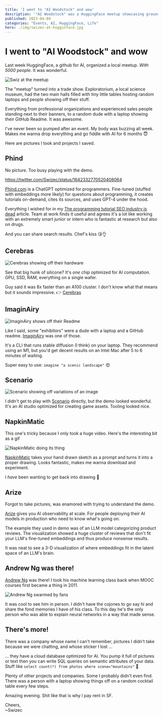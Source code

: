 ```yaml
---
title: 'I went to "AI Woodstock" and wow'
description: '"AI Woodstock" was a HuggingFace meetup showcasing groundbreaking AI projects and innovations. Here are some of my favs.'
published: 2023-04-04
categories: "Events, AI, HuggingFace, Life"
hero: ./img/swizec-at-hugginface.jpg
---
```


# I went to "AI Woodstock" and wow

Last week HuggingFace, a github for AI, organized a local meetup. _With 5000 people_. It was wonderful.

![Swiz at the meetup](./img/swizec-at-hugginface.jpg)

The "meetup" turned into a trade show. Exploratorium, a local science museum, had the two main halls filled with tiny little tables hosting random laptops and people showing off their stuff.

Everything from professional organizations and experienced sales people standing next to their banners, to a random dude with a laptop showing their GitHub Readme. It was awesome.

I've never been so pumped after an event. My body was buzzing all week. Makes me wanna drop everything and go fiddle with AI for 6 months 😇

Here are pictures I took and projects I saved.

## Phind

No picture. Too busy playing with the demo.

https://twitter.com/Swizec/status/1642332770520408064

[Phind.com](https://www.phind.com) is a ChatGPT optimized for programmers. Fine-tuned (stuffed with embeddings more likely) for questions about programming, it creates tutorials on-demand, cites its sources, and uses GPT-4 under the hood.

Everything I wished for in my [The programming tutorial SEO industry is dead](https://swizec.com/blog/the-programming-tutorial-seo-industry-is-dead/) article. Team at work finds it useful and agrees it's a lot like working with an extremely smart junior or intern who is fantastic at research but also on drugs.

And you can share search results. Chef's kiss 😘👌

## Cerebras

![Cerebras showing off their hardware](./img/Cerebras-showing-off-their-hardwarej7f67a.jpeg)

See that big hunk of silicone? It's _one_ chip optimized for AI computation. GPU, SSD, RAM, everything on a single wafer.

Guy said it was 8x faster than an A100 cluster. I don't know what that means but it sounds impressive. 👉 [Cerebras](https://www.cerebras.net)

## ImaginAiry

![ImaginAiry shows off their Readme](./img/ImaginAiry-shows-off-their-Readmegge4f3.jpeg)

Like I said, some "exhibitors" were a dude with a laptop and a GitHub readme. [ImaginAiry](https://github.com/brycedrennan/imaginAIry) was one of those.

It's a CLI that runs stable diffusion (I think) on your laptop. They recommend using an M1, but you'd get decent results on an Intel Mac after 5 to 6 minutes of waiting.

Super easy to use: `imagine "a scenic landscape"` 😍

## Scenario

![Scenario showing off variations of an image](./img/Scenario-showing-off-variations-of-an-image9icbi4.jpeg)

I didn't get to play with [Scenario](https://www.scenario.com) directly, but the demo looked wonderful. It's an AI studio optimized for creating game assets. Tooling looked nice.

## NapkinMatic

This one's tricky because I only took a huge video. Here's the interesting bit as a gif

![NapkinMatic doing its thing](./img/NapkinMatic-doing-its-thing4154b0.gif)

[NapkinMatic](https://www.napkinmatic.com) takes your hand drawn sketch as a prompt and turns it into a proper drawing. Looks fantastic, makes me wanna download and experiment.

I _have_ been wanting to get back into drawing 🤔

## Arize

Forgot to take pictures, was enamored with trying to understand the demo.

[Arize](https://arize.com/) gives you AI observability at scale. For people deploying their AI models in production who need to know what's going on.

The example they used in demo was of an LLM model categorizing product reviews. The visualization showed a huge cluster of reviews that don't fit your LLM's fine-tuned embeddings and thus produce nonsense results.

It was neat to see a 3-D visualization of where embeddings fit in the latent space of an LLM's brain.

## Andrew Ng was there!

[Andrew Ng](https://en.wikipedia.org/wiki/Andrew_Ng) was there! I took his machine learning class back when MOOC courses first became a thing in 2011.

![Andrew Ng swarmed by fans](./img/Andrew-Ng-swarmed-by-fansdiccec.jpeg)

It was cool to see him in person. I didn't have the cojones to go say hi and share the fond memories I have of his class. To this day he's the only person who was able to explain neural networks in a way that made sense.

## There's more!

There was a company whose name I can't remember, pictures I didn't take because we were chatting, and whose sticker I lost ...

... they have a cloud database optimized for AI. You pump it full of pictures or text then you can write SQL queries on semantic attributes of your data. Stuff like `select count(*) from photos where scene="mountains"` 🤯

Plenty of other projects and companies. Some I probably didn't even find. There was a person with a laptop showing things off on a random cocktail table every few steps.

Amazing evening. Shit like that is why I pay rent in SF.

Cheers,<br/>
~Swizec
